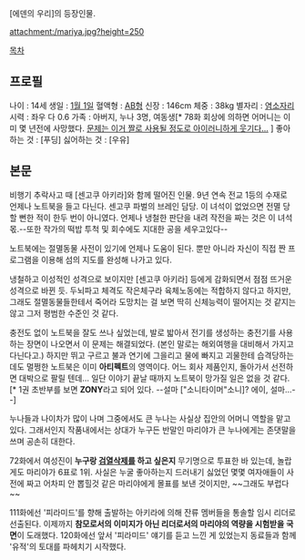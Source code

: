 [에덴의 우리]의 등장인물.

attachment:/mariya.jpg?height=250

[[목차]]

== 프로필 ==
나이 : 14세
생일 : [[1월 1일]]
혈액형 : [[AB형]]
신장 : 146cm
체중 : 38kg
별자리 : [[염소자리]]
시력 : 좌우 다 0.6
가족 : 아버지, 누나 3명, 여동생[* 78화 회상에 의하면 어머니는 이미 몇 년전에 사망했다. [http://gall.dcinside.com/list.php?id=comic_new1&no=98844 문제는 이거 짤로 사용될 정도로 아이러니하게 웃기다...] ]
좋아하는 것 : [푸딩]
싫어하는 것 : [우유]

== 본문 ==
비행기 추락사고 때 [센고쿠 아키라]와 함께 떨어진 인물. 9년 연속 전교 1등의 수재로 언제나 노트북을 들고 다닌다. 센고쿠 파벌의 브레인 담당. 이 녀석이 없었으면 전멸 당할 뻔한 적이 한두 번이 아니였다. 언제나 냉철한 판단을 내려 작전을 짜는 것은 이 녀석 몫.--또한 작가의 떡밥 투척 및 회수에도 지대한 공을 세우고있다--

노트북에는 절멸동물 사전이 있기에 언제나 도움이 된다. 뿐만 아니라 자신이 직접 짠 프로그램을 이용해 섬의 지도를 완성해 나가고 있다.

냉철하고 이성적인 성격으로 보이지만 [센고쿠 아키라] 등에게 감화되면서 점점 뜨거운 성격으로 바뀐 듯. 두뇌파고 체격도 작은체구라 육체노동에는 적합하지 않다고 하지만, 그래도 절멸동물들한테서 죽어라 도망치는 걸 보면 딱히 신체능력이 떨어지는 것 같지는 않고 그저 평범한 수준인 것 같다.

충전도 없이 노트북을 잘도 쓰나 싶었는데, 발로 밟아서 전기를 생성하는 충전기를 사용하는 장면이 나오면서 이 문제는 해결되었다. (본인 말로는 해외여행을 대비해서 가지고 다닌다고.) 하지만 뛰고 구르고 불과 연기에 그을리고 물에 빠지고 괴물한테 습격당하는데도 멀쩡한 노트북은 이미 '''아티펙트'''의 영역이다. 어느 회사 제품인지, 돌아가서 선전하면 대박으로 팔릴 텐데... 일단 이야기 끝날 때까지 노트북이 망가질 일은 없을 것 같다.[* 1권 초반부를 보면 '''ZONY'''라고 되어 있다. --설마 ["소니타이머"소니]? 에이, 설마...--]

누나들과 나이차가 많이 나며 그중에서도 큰 누나는 사실상 집안의 어머니 역할을 맡고 있다. 그래서인지 작품내에서는 상대가 누구든 반말인 마리야가 큰 누나에게는 존댓말을 쓰며 공손히 대한다.

72화에서 여성진이 '''누구랑 [[검열삭제]]를 하고 싶은지''' 무기명으로 투표한 바 있는데, 놀랍게도 마리야가 6표로 1위. 사실은 누굴 좋아하는지 드러내기 싫었던 몇몇 여자애들이 사전에 짜고 어차피 안 뽑힐것 같은 마리야에게 몰표를 보낸 것이지만, ~~그래도 부럽다~~

111화에선 '피라미드'를 향해 출발하는 아키라에 의해 잔류 멤버들을 통솔할 임시 리더로 선출된다. 이제까지 '''참모로서의 이미지가 아닌 리더로서의 마리야의 역량을 시험받을 국면'''이 도래했다. 120화에선 앞서 '피라미드' 얘기를 듣고 느낀 게 있었는지 동료들과 함께 '유적'의 토대를 파헤치기 시작했다.
